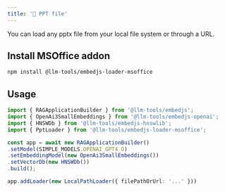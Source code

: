 ```yaml
---
title: '📄 PPT file'
---
```


You can load any pptx file from your local file system or through a URL.

## Install MSOffice addon

```bash
npm install @llm-tools/embedjs-loader-msoffice
```

## Usage

```ts
import { RAGApplicationBuilder } from '@llm-tools/embedjs';
import { OpenAi3SmallEmbeddings } from '@llm-tools/embedjs-openai';
import { HNSWDb } from '@llm-tools/embedjs-hnswlib';
import { PptLoader } from '@llm-tools/embedjs-loader-msoffice';

const app = await new RAGApplicationBuilder()
.setModel(SIMPLE_MODELS.OPENAI_GPT4_O)
.setEmbeddingModel(new OpenAi3SmallEmbeddings())
.setVectorDb(new HNSWDb())
.build();

app.addLoader(new LocalPathLoader({ filePathOrUrl: '...' }))
```
